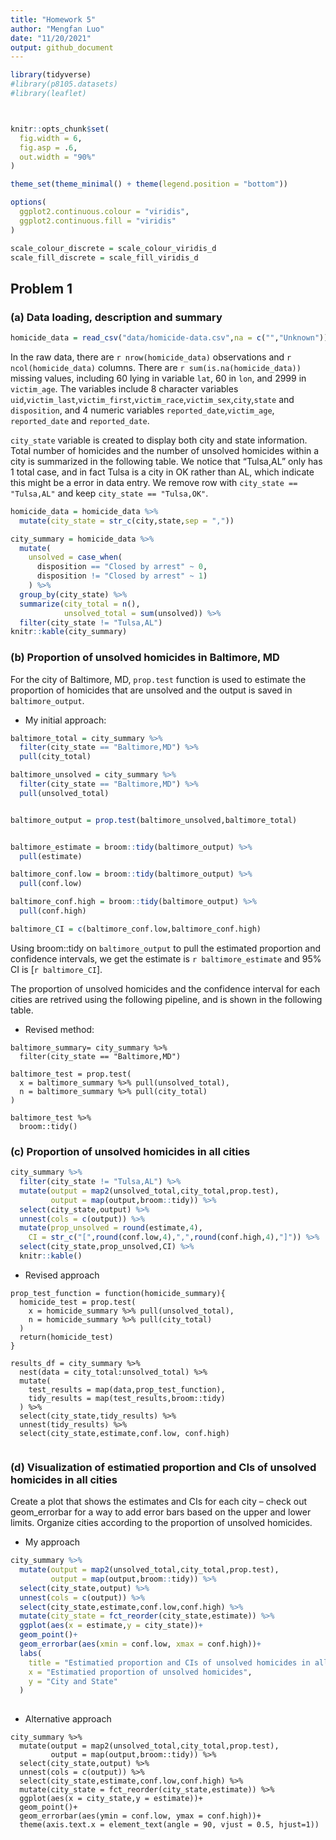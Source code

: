 ```yaml
---
title: "Homework 5"
author: "Mengfan Luo"
date: "11/20/2021"
output: github_document
---
```


```r
library(tidyverse)
#library(p8105.datasets)
#library(leaflet)



knitr::opts_chunk$set(
  fig.width = 6,
  fig.asp = .6,
  out.width = "90%"
)

theme_set(theme_minimal() + theme(legend.position = "bottom"))

options(
  ggplot2.continuous.colour = "viridis",
  ggplot2.continuous.fill = "viridis"
)

scale_colour_discrete = scale_colour_viridis_d
scale_fill_discrete = scale_fill_viridis_d
```


## Problem 1

### (a) Data loading, description and summary


```r
homicide_data = read_csv("data/homicide-data.csv",na = c("","Unknown"))
```

In the raw data, there are ``r nrow(homicide_data)`` observations and ``r ncol(homicide_data)`` columns. There are `r sum(is.na(homicide_data))` missing values, including 60 lying in variable `lat`, 60 in `lon`, and 2999 in `victim_age`. The variables include 8 character variables `uid`,`victim_last`,`victim_first`,`victim_race`,`victim_sex`,`city`,`state` and `disposition	`, and 4 numeric variables `reported_date`,`victim_age`, `reported_date` and `reported_date`.

`city_state` variable is created to display both city and state information. Total number of homicides and the number of unsolved homicides within a city is summarized in the following table. We notice that "Tulsa,AL" only has 1 total case, and in fact Tulsa is a city in OK rather than AL, which indicate this might be a error in data entry. We remove row with `city_state == "Tulsa,AL"` and keep `city_state == "Tulsa,OK"`.

```r
homicide_data = homicide_data %>% 
  mutate(city_state = str_c(city,state,sep = ","))

city_summary = homicide_data %>% 
  mutate(
    unsolved = case_when(
      disposition == "Closed by arrest" ~ 0,
      disposition != "Closed by arrest" ~ 1)
    ) %>% 
  group_by(city_state) %>% 
  summarize(city_total = n(),
            unsolved_total = sum(unsolved)) %>% 
  filter(city_state != "Tulsa,AL")
knitr::kable(city_summary)
```

### (b) Proportion of unsolved homicides in Baltimore, MD

For the city of Baltimore, MD,  `prop.test` function is used to estimate the proportion of homicides that are unsolved and the output is saved in `baltimore_output`.

* My initial approach:

```r
baltimore_total = city_summary %>%
  filter(city_state == "Baltimore,MD") %>% 
  pull(city_total)

baltimore_unsolved = city_summary %>%
  filter(city_state == "Baltimore,MD") %>% 
  pull(unsolved_total)


baltimore_output = prop.test(baltimore_unsolved,baltimore_total)


baltimore_estimate = broom::tidy(baltimore_output) %>% 
  pull(estimate)

baltimore_conf.low = broom::tidy(baltimore_output) %>% 
  pull(conf.low)

baltimore_conf.high = broom::tidy(baltimore_output) %>% 
  pull(conf.high)

baltimore_CI = c(baltimore_conf.low,baltimore_conf.high)
```

Using broom::tidy on `baltimore_output` to pull the estimated proportion and confidence intervals, we get the estimate is `r baltimore_estimate` and 95% CI is [`r baltimore_CI`].

The proportion of unsolved homicides and the confidence interval for each cities are retrived using the following pipeline, and is shown in the following table.


* Revised method:

```{}
baltimore_summary= city_summary %>% 
  filter(city_state == "Baltimore,MD")

baltimore_test = prop.test(
  x = baltimore_summary %>% pull(unsolved_total),
  n = baltimore_summary %>% pull(city_total)
)

baltimore_test %>% 
  broom::tidy()
```


### (c) Proportion of unsolved homicides in all cities

```r
city_summary %>% 
  filter(city_state != "Tulsa,AL") %>% 
  mutate(output = map2(unsolved_total,city_total,prop.test),
         output = map(output,broom::tidy)) %>% 
  select(city_state,output) %>% 
  unnest(cols = c(output)) %>% 
  mutate(prop_unsolved = round(estimate,4),
    CI = str_c("[",round(conf.low,4),",",round(conf.high,4),"]")) %>% 
  select(city_state,prop_unsolved,CI) %>% 
  knitr::kable()

```


* Revised approach

```{}
prop_test_function = function(homicide_summary){
  homicide_test = prop.test(
    x = homicide_summary %>% pull(unsolved_total),
    n = homicide_summary %>% pull(city_total)
  )
  return(homicide_test)
}

results_df = city_summary %>%
  nest(data = city_total:unsolved_total) %>% 
  mutate(
    test_results = map(data,prop_test_function),
    tidy_results = map(test_results,broom::tidy)
  ) %>% 
  select(city_state,tidy_results) %>% 
  unnest(tidy_results) %>% 
  select(city_state,estimate,conf.low, conf.high)
  
```

### (d) Visualization of estimatied proportion and CIs of unsolved homicides in all cities

Create a plot that shows the estimates and CIs for each city – check out geom_errorbar for a way to add error bars based on the upper and lower limits. Organize cities according to the proportion of unsolved homicides.

* My approach

```r
city_summary %>% 
  mutate(output = map2(unsolved_total,city_total,prop.test),
         output = map(output,broom::tidy)) %>% 
  select(city_state,output) %>% 
  unnest(cols = c(output)) %>% 
  select(city_state,estimate,conf.low,conf.high) %>% 
  mutate(city_state = fct_reorder(city_state,estimate)) %>% 
  ggplot(aes(x = estimate,y = city_state))+
  geom_point()+
  geom_errorbar(aes(xmin = conf.low, xmax = conf.high))+
  labs(
    title = "Estimatied proportion and CIs of unsolved homicides in all cities",
    x = "Estimatied proportion of unsolved homicides",
    y = "City and State"
  )
  
```

* Alternative approach

```{}
city_summary %>% 
  mutate(output = map2(unsolved_total,city_total,prop.test),
         output = map(output,broom::tidy)) %>% 
  select(city_state,output) %>% 
  unnest(cols = c(output)) %>% 
  select(city_state,estimate,conf.low,conf.high) %>% 
  mutate(city_state = fct_reorder(city_state,estimate)) %>% 
  ggplot(aes(x = city_state,y = estimate))+
  geom_point()+
  geom_errorbar(aes(ymin = conf.low, ymax = conf.high))+
  theme(axis.text.x = element_text(angle = 90, vjust = 0.5, hjust=1))
```














